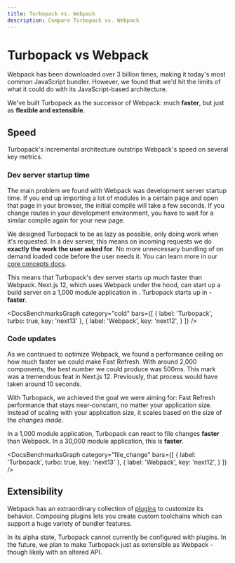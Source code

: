 ```yaml
---
title: Turbopack vs. Webpack
description: Compare Turbopack vs. Webpack
---
```



# Turbopack vs Webpack

Webpack has been downloaded over 3 billion times, making it today's most common JavaScript bundler. However, we found that we'd hit the limits of what it could do with its JavaScript-based architecture.

We've built Turbopack as the successor of Webpack: much **faster**, but just as **flexible and extensible**.

<BenchmarksCallout />

## Speed

Turbopack's incremental architecture outstrips Webpack's speed on several key metrics.

### Dev server startup time

The main problem we found with Webpack was development server startup time. If you end up importing a lot of modules in a certain page and open that page in your browser, the initial compile will take a few seconds. If you change routes in your development environment, you have to wait for a similar compile again for your new page.

We designed Turbopack to be as lazy as possible, only doing work when it's requested. In a dev server, this means on incoming requests we do **exactly the work the user asked for**. No more unnecessary bundling of on demand loaded code before the user needs it. You can learn more in our [core concepts docs](/pack/docs/core-concepts#compiling-by-request).

This means that Turbopack's dev server starts up much faster than Webpack. Next.js 12, which uses Webpack under the hood, can start up a build server on a 1,000 module application in <DocsBenchmarkStat stat="next12-cold-1000" />. Turbopack starts up in <DocsBenchmarkStat stat="turbopack-cold-1000" /> - **<DocsBenchmarkStat stat="turbopack-cold-vs-next12" /> faster**.

<DocsBenchmarksGraph category="cold" bars={[
  {
    label: 'Turbopack',
    turbo: true,
    key: 'next13'
  },
  {
    label: 'Webpack',
    key: 'next12',
  }
]} />

### Code updates

As we continued to optimize Webpack, we found a performance ceiling on how much faster we could make Fast Refresh. With around 2,000 components, the best number we could produce was 500ms. This mark was a tremendous feat in Next.js 12. Previously, that process would have taken around 10 seconds.

With Turbopack, we achieved the goal we were aiming for: Fast Refresh performance that stays near-constant, no matter your application size. Instead of scaling with your application size, it scales based on the size of the _changes made_.

In a 1,000 module application, Turbopack can react to file changes **<DocsBenchmarkStat stat="turbopack-update-vs-next12" /> faster** than Webpack. In a 30,000 module application, this is **<DocsBenchmarkStat stat="turbopack-update-vs-next12-30000" /> faster**.

<DocsBenchmarksGraph category="file_change" bars={[
  {
    label: 'Turbopack',
    turbo: true,
    key: 'next13'
  },
  {
    label: 'Webpack',
    key: 'next12',
  }
]} />

## Extensibility

Webpack has an extraordinary collection of [plugins](https://webpack.js.org/plugins/) to customize its behavior. Composing plugins lets you create custom toolchains which can support a huge variety of bundler features.

In its alpha state, Turbopack cannot currently be configured with plugins. In the future, we plan to make Turbopack just as extensible as Webpack - though likely with an altered API.
